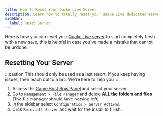 ```yaml
---
title: How To Reset Your Quake Live Server
description: Learn how to totally reset your Quake Live dedicated server.
sidebar:
  label: Reset Server
---
```


Here is how you can reset your [Quake Live server](https://www.gamehostbros.com/quake-live-server-hosting/) to start completely fresh with a new save, this is helpful in case you've made a mistake that cannot be undone.

## Resetting Your Server

:::caution
This should only be used as a last resort. If you keep having issues, then reach out to a bro. We're here to help you.
:::

<Steps>

1. Access the [Game Host Bros Panel](https://panel.gamehostbros.com/) and select your server.
2. Go to `Management > File Manager` and delete **ALL the folders and files** (The file manager should have nothing left).
3. In the sidebar select `Configuration > Server Actions`.
4. Click `Reinstall Server` and wait for the install to finish.
</Steps>